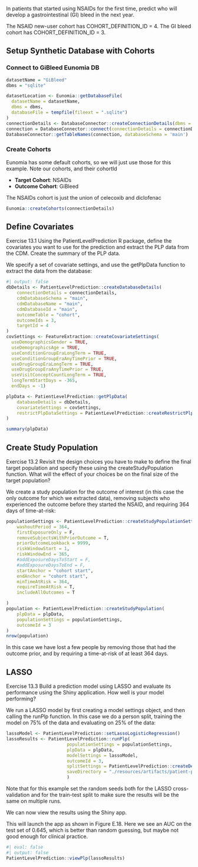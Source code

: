 In patients that started using NSAIDs for the first time, predict who will develop a gastrointestinal (GI) bleed in the next year.

The NSAID new-user cohort has COHORT_DEFINITION_ID = 4. The GI bleed cohort has COHORT_DEFINITION_ID = 3.

## Setup Synthetic Database with Cohorts

### Connect to GiBleed Eunomia DB

```{r}
datasetName = "GiBleed"
dbms = "sqlite"

datasetLocation <- Eunomia::getDatabaseFile(
  datasetName = datasetName, 
  dbms = dbms, 
  databaseFile = tempfile(fileext = ".sqlite")
)
connectionDetails <- DatabaseConnector::createConnectionDetails(dbms = dbms, server = datasetLocation)
connection = DatabaseConnector::connect(connectionDetails = connectionDetails)
DatabaseConnector::getTableNames(connection, databaseSchema = 'main')
```

### Create Cohorts

Eunomia has some default cohorts, so we will just use those for this example. Note our cohorts, and their cohortId

-   **Target Cohort**: NSAIDs
-   **Outcome Cohort**: GiBleed

The NSAIDs cohort is just the union of celecoxib and diclofenac

```{r}
Eunomia::createCohorts(connectionDetails)
```

## Define Covariates

Exercise 13.1 Using the PatientLevelPrediction R package, define the covariates you want to use for the prediction and extract the PLP data from the CDM. Create the summary of the PLP data.

We specify a set of covariate settings, and use the getPlpData function to extract the data from the database:

```{r}
#| output: false
dbDetails <- PatientLevelPrediction::createDatabaseDetails(
    connectionDetails = connectionDetails,
    cdmDatabaseSchema = "main",
    cdmDatabaseName = "main",
    cdmDatabaseId = "main",
    outcomeTable = "cohort",
    outcomeIds = 3,
    targetId = 4
)
covSettings <- FeatureExtraction::createCovariateSettings(
  useDemographicsGender = TRUE,
  useDemographicsAge = TRUE,
  useConditionGroupEraLongTerm = TRUE,
  useConditionGroupEraAnyTimePrior = TRUE,
  useDrugGroupEraLongTerm = TRUE,
  useDrugGroupEraAnyTimePrior = TRUE,
  useVisitConceptCountLongTerm = TRUE,
  longTermStartDays = -365,
  endDays = -1)

plpData <- PatientLevelPrediction::getPlpData(
    databaseDetails = dbDetails,
    covariateSettings = covSettings,
    restrictPlpDataSettings = PatientLevelPrediction::createRestrictPlpDataSettings()
)


```

```{r}
summary(plpData)
```

## Create Study Population

Exercise 13.2 Revisit the design choices you have to make to define the final target population and specify these using the createStudyPopulation function. What will the effect of your choices be on the final size of the target population?

We create a study population for the outcome of interest (in this case the only outcome for which we extracted data), removing subjects who experienced the outcome before they started the NSAID, and requiring 364 days of time-at-risk:

```{r}
populationSettings <- PatientLevelPrediction::createStudyPopulationSettings(
    washoutPeriod = 364,
    firstExposureOnly = F,
    removeSubjectsWithPriorOutcome = T,
    priorOutcomeLookback = 9999,
    riskWindowStart = 1,
    riskWindowEnd = 365,
    #addExposureDaysToStart = F,
    #addExposureDaysToEnd = F,
    startAnchor = "cohort start",
    endAnchor = "cohort start",
    minTimeAtRisk = 364,
    requireTimeAtRisk = T,
    includeAllOutcomes = T

)
population <- PatientLevelPrediction::createStudyPopulation(
    plpData = plpData, 
    populationSettings = populationSettings,
    outcomeId = 3
)
nrow(population)
```

In this case we have lost a few people by removing those that had the outcome prior, and by requiring a time-at-risk of at least 364 days.

## LASSO

Exercise 13.3 Build a prediction model using LASSO and evaluate its performance using the Shiny application. How well is your model performing?

We run a LASSO model by first creating a model settings object, and then calling the runPlp function. In this case we do a person split, training the model on 75% of the data and evaluating on 25% of the data:

```{r}
lassoModel <- PatientLevelPrediction::setLassoLogisticRegression()
lassoResults <- PatientLevelPrediction::runPlp(
                       populationSettings = populationSettings,
                       plpData = plpData,
                       modelSettings = lassoModel,
                       outcomeId = 3,
                       splitSettings = PatientLevelPrediction::createDefaultSplitSetting(type = "stratified", testFraction = 0.25,trainFraction = 0.75, splitSeed = 0, nfold = 3),
                       saveDirectory = "./resources/artifacts/patient-prediction"
                       )
```

Note that for this example set the random seeds both for the LASSO cross-validation and for the train-test split to make sure the results will be the same on multiple runs.

We can now view the results using the Shiny app.

This will launch the app as shown in Figure E.18. Here we see an AUC on the test set of 0.645, which is better than random guessing, but maybe not good enough for clinical practice.

```{r}
#| eval: false
#| output: false
PatientLevelPrediction::viewPlp(lassoResults)
```
